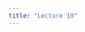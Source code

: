 ```yaml
---
title: "Lecture 10"
---
```



<!-- [Full Screen](lecture-10.qmd) | [PDF]() 

```{=html}
<iframe class="slide-deck" src="lecture-10.html" height="420" width="747" style="border: 1px solid #2e3846;"></iframe>
``` -->



